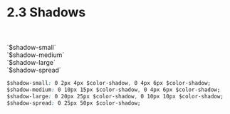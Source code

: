 
<Meta title="2. Styling principles / 2.3 Shadows" />

# 2.3 Shadows

<br />
<br />

<div style={{display: "flex", gap:"14px"}}>
<div style={{ display: 'flex', flexDirection: "column", justifyContent:"center", width: "140px" }}>
  <div
    style={{
      width: '140px',
      height: '140px',
      boxShadow: '0 2px 4px rgba(65, 65, 65, 0.2), 0 4px 6px rgba(65, 65, 65, 0.2)',
      borderRadius: '10px',
      marginBottom: '14px',
    }}

> </div>

  <div style={{display:"flex", justifyContent:"center"}}>`$shadow-small`</div>
</div>
<div style={{ display: 'flex', flexDirection: "column", justifyContent:"center", width: "140px" }}>
  <div
    style={{
      width: '140px',
      height: '140px',
      boxShadow: '0 10px 15px rgba(65, 65, 65, 0.2), 0 4px 6px rgba(65, 65, 65, 0.2)',
      borderRadius: '10px',
      marginBottom: '14px',
    }}

> </div>

  <div style={{display:"flex", justifyContent:"center"}}>`$shadow-medium`</div>
</div>
<div style={{ display: 'flex', flexDirection: "column", justifyContent:"center", width: "140px" }}>
  <div
    style={{
      width: '140px',
      height: '140px',
      boxShadow: '0 20px 25px rgba(65, 65, 65, 0.2), 0 10px 10px rgba(65, 65, 65, 0.2)',
      borderRadius: '10px',
      marginBottom: '14px',
    }}

> </div>

  <div style={{display:"flex", justifyContent:"center"}}>`$shadow-large`</div>
</div>
<div style={{ display: 'flex', flexDirection: "column", justifyContent:"center", width: "140px" }}>
  <div
    style={{
      width: '140px',
      height: '140px',
      boxShadow: '0 25px 50px rgba(65, 65, 65, 0.2)',
      borderRadius: '10px',
      marginBottom: '14px',
    }}

> </div>

  <div style={{display:"flex", justifyContent:"center"}}>`$shadow-spread`</div>
</div>

</div>

```css
$shadow-small: 0 2px 4px $color-shadow, 0 4px 6px $color-shadow;
$shadow-medium: 0 10px 15px $color-shadow, 0 4px 6px $color-shadow;
$shadow-large: 0 20px 25px $color-shadow, 0 10px 10px $color-shadow;
$shadow-spread: 0 25px 50px $color-shadow;
```
